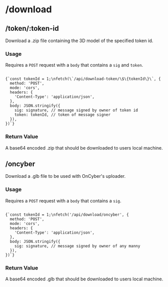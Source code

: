
# /download

## /token/:token-id

Download a .zip file containing the 3D model of the specified token id.

<h3 style={{ marginTop: 0 }}>Usage</h3>

Requires a `POST` request with a `body` that contains a `sig` and `token`.

<Code language="js">
{`const tokenId = 1;\nfetch(\`/api/download-token/\$\{tokenId\}\`, {
  method: 'POST',
  mode: 'cors',
  headers: {
    'Content-Type': 'application/json',
  },
  body: JSON.stringify({
    sig: signature, // message signed by owner of token id
    token: tokenId, // token of message signer
  }),
})`}
</Code>

### Return Value

A base64 encoded .zip that should be downloaded to users local machine.


## /oncyber

Download a .glb file to be used with OnCyber's uploader.

<h3 style={{ marginTop: 0 }}>Usage</h3>

Requires a `POST` request with a `body` that contains a `sig`.

<Code language="js">
{`const tokenId = 1;\nfetch('/api/download/oncyber', {
  method: 'POST',
  mode: 'cors',
  headers: {
    'Content-Type': 'application/json',
  },
  body: JSON.stringify({
    sig: signature, // message signed by owner of any manny
  }),
})`}
</Code>

### Return Value

A base64 encoded .glb that should be downloaded to users local machine.